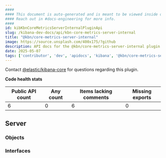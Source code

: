 ```yaml
---
####
#### This document is auto-generated and is meant to be viewed inside our experimental, new docs system.
#### Reach out in #docs-engineering for more info.
####
id: kibKbnCoreMetricsServerInternalPluginApi
slug: /kibana-dev-docs/api/kbn-core-metrics-server-internal
title: "@kbn/core-metrics-server-internal"
image: https://source.unsplash.com/400x175/?github
description: API docs for the @kbn/core-metrics-server-internal plugin
date: 2025-05-07
tags: ['contributor', 'dev', 'apidocs', 'kibana', '@kbn/core-metrics-server-internal']
---
```




Contact [@elastic/kibana-core](https://github.com/orgs/elastic/teams/kibana-core) for questions regarding this plugin.

**Code health stats**

| Public API count  | Any count | Items lacking comments | Missing exports |
|-------------------|-----------|------------------------|-----------------|
| 6 | 0 | 6 | 0 |

## Server

### Objects
<DocDefinitionList data={kbnCoreMetricsServerInternalObj.server.objects}/>

### Interfaces
<DocDefinitionList data={kbnCoreMetricsServerInternalObj.server.interfaces}/>

